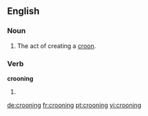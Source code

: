 ==English==

===Noun===
{{es-noun}}
# The act of creating a [[croon]].

===Verb===
'''crooning'''

# {{present participle of|croon}}

[[de:crooning]]
[[fr:crooning]]
[[pt:crooning]]
[[vi:crooning]]